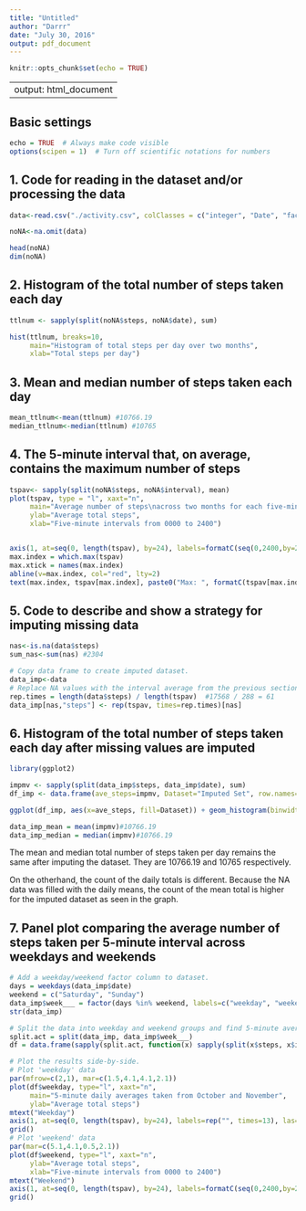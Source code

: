 ```yaml
---
title: "Untitled"
author: "Darrr"
date: "July 30, 2016"
output: pdf_document
---
```


```r
knitr::opts_chunk$set(echo = TRUE)
```

---
output: html_document
---
## Basic settings
```r
echo = TRUE  # Always make code visible
options(scipen = 1)  # Turn off scientific notations for numbers
```

## 1. Code for reading in the dataset and/or processing the data
```r
data<-read.csv("./activity.csv", colClasses = c("integer", "Date", "factor"))

noNA<-na.omit(data)

head(noNA)
dim(noNA)
```

## 2. Histogram of the total number of steps taken each day
```r
ttlnum <- sapply(split(noNA$steps, noNA$date), sum)

hist(ttlnum, breaks=10,
     main="Histogram of total steps per day over two months",
     xlab="Total steps per day")
```

## 3. Mean and median number of steps taken each day
```r
mean_ttlnum<-mean(ttlnum) #10766.19
median_ttlnum<-median(ttlnum) #10765 
```
## 4. The 5-minute interval that, on average, contains the maximum number of steps
```r
tspav<- sapply(split(noNA$steps, noNA$interval), mean)
plot(tspav, type = "l", xaxt="n", 
     main="Average number of steps\nacross two months for each five-minute interval",
     ylab="Average total steps",
     xlab="Five-minute intervals from 0000 to 2400")


axis(1, at=seq(0, length(tspav), by=24), labels=formatC(seq(0,2400,by=200), width=4, flag="0"), las=2)
max.index = which.max(tspav)
max.xtick = names(max.index)
abline(v=max.index, col="red", lty=2)
text(max.index, tspav[max.index], paste0("Max: ", formatC(tspav[max.index], digits=5), " steps"), pos=4)
```
## 5. Code to describe and show a strategy for imputing missing data
```r
nas<-is.na(data$steps)
sum_nas<-sum(nas) #2304

# Copy data frame to create imputed dataset.
data_imp<-data
# Replace NA values with the interval average from the previous section.
rep.times = length(data$steps) / length(tspav)  #17568 / 288 = 61
data_imp[nas,"steps"] <- rep(tspav, times=rep.times)[nas]
```

## 6. Histogram of the total number of steps taken each day after missing values are imputed
```r
library(ggplot2)

impmv <- sapply(split(data_imp$steps, data_imp$date), sum)
df_imp <- data.frame(ave_steps=impmv, Dataset="Imputed Set", row.names=NULL)

ggplot(df_imp, aes(x=ave_steps, fill=Dataset)) + geom_histogram(binwidth=2000, position="dodge") + labs(title = "Histogram of Total Number of Steps Taken Each Day after missing values are inputed", x = "Date", y = "Total number of steps")

data_imp_mean = mean(impmv)#10766.19
data_imp_median = median(impmv)#10766.19 
```
The mean and median total number of steps taken per day remains the same after imputing the dataset. They are 10766.19 and 10765 respectively.

On the otherhand, the count of the daily totals is different. Because the NA data was filled with the daily means, the count of the mean total is higher for the imputed dataset as seen in the graph.

## 7. Panel plot comparing the average number of steps taken per 5-minute interval across weekdays and weekends
```r
# Add a weekday/weekend factor column to dataset.
days = weekdays(data_imp$date)
weekend = c("Saturday", "Sunday")
data_imp$week___ = factor(days %in% weekend, labels=c("weekday", "weekend"))
str(data_imp)

# Split the data into weekday and weekend groups and find 5-minute averages for each.
split.act = split(data_imp, data_imp$week___)
df = data.frame(sapply(split.act, function(x) sapply(split(x$steps, x$interval), mean)))

# Plot the results side-by-side.
# Plot 'weekday' data
par(mfrow=c(2,1), mar=c(1.5,4.1,4.1,2.1))
plot(df$weekday, type="l", xaxt="n", 
     main="5-minute daily averages taken from October and November",
     ylab="Average total steps")
mtext("Weekday")
axis(1, at=seq(0, length(tspav), by=24), labels=rep("", times=13), las=2)
grid()
# Plot 'weekend' data
par(mar=c(5.1,4.1,0.5,2.1))
plot(df$weekend, type="l", xaxt="n", 
     ylab="Average total steps",
     xlab="Five-minute intervals from 0000 to 2400")
mtext("Weekend")
axis(1, at=seq(0, length(tspav), by=24), labels=formatC(seq(0,2400,by=200), width=4, flag="0"), las=2)
grid()
```